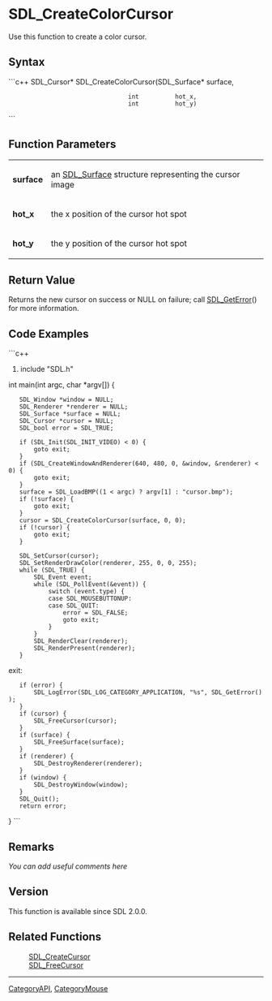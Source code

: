 
= SDL_CreateColorCursor =
Use this function to create a color cursor.


== Syntax ==
```c++
SDL_Cursor* SDL_CreateColorCursor(SDL_Surface* surface,
                                  int          hot_x,
                                  int          hot_y)
```

== Function Parameters ==
{|
|'''surface'''
|an [[SDL_Surface]] structure representing the cursor image
|-
|'''hot_x'''
|the x position of the cursor hot spot
|-
|'''hot_y'''
|the y position of the cursor hot spot
|}

== Return Value ==
Returns the new cursor on success or NULL on failure; call [[SDL_GetError]]() for more information.

== Code Examples ==
```c++
#include "SDL.h"

int
main(int argc, char *argv[])
{
    SDL_Window *window = NULL;
    SDL_Renderer *renderer = NULL;
    SDL_Surface *surface = NULL;
    SDL_Cursor *cursor = NULL;
    SDL_bool error = SDL_TRUE;

    if (SDL_Init(SDL_INIT_VIDEO) < 0) {
        goto exit;
    }
    if (SDL_CreateWindowAndRenderer(640, 480, 0, &window, &renderer) < 0) {
        goto exit;
    }
    surface = SDL_LoadBMP((1 < argc) ? argv[1] : "cursor.bmp");
    if (!surface) {
        goto exit;
    }
    cursor = SDL_CreateColorCursor(surface, 0, 0);
    if (!cursor) {
        goto exit;
    }

    SDL_SetCursor(cursor);
    SDL_SetRenderDrawColor(renderer, 255, 0, 0, 255);
    while (SDL_TRUE) {
        SDL_Event event;
        while (SDL_PollEvent(&event)) {
            switch (event.type) {
            case SDL_MOUSEBUTTONUP:
            case SDL_QUIT:
                error = SDL_FALSE;
                goto exit;
            }
        }
        SDL_RenderClear(renderer);
        SDL_RenderPresent(renderer);
    }

exit:
    if (error) {
        SDL_LogError(SDL_LOG_CATEGORY_APPLICATION, "%s", SDL_GetError());
    }
    if (cursor) {
        SDL_FreeCursor(cursor);
    }
    if (surface) {
        SDL_FreeSurface(surface);
    }
    if (renderer) {
        SDL_DestroyRenderer(renderer);
    }
    if (window) {
        SDL_DestroyWindow(window);
    }
    SDL_Quit();
    return error;
}
```

== Remarks ==
''You can add useful comments here''


== Version ==
This function is available since SDL 2.0.0.


== Related Functions ==
:[[SDL_CreateCursor]]
:[[SDL_FreeCursor]]

----
[[CategoryAPI]], [[CategoryMouse]]

